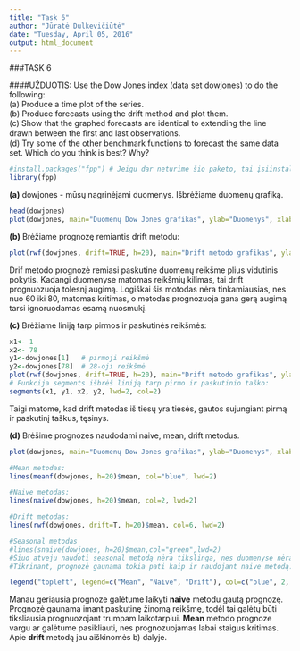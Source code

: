 ```yaml
---
title: "Task 6"
author: "Jūratė Dulkevičiūtė"
date: "Tuesday, April 05, 2016"
output: html_document
---
```


###TASK 6

####UŽDUOTIS:
  Use the Dow Jones index (data set dowjones) to do the following:   
(a) Produce a time plot of the series.  
(b) Produce forecasts using the drift method and plot them.  
(c) Show that the graphed forecasts are identical to extending the line drawn between the ﬁrst and last observations.   
(d) Try some of the other benchmark functions to forecast the same data set. Which do you think is best? Why?  

```r
#install.packages("fpp") # Jeigu dar neturime šio paketo, tai įsiinstaliuojame jį
library(fpp)
```

**(a)** dowjones - mūsų nagrinėjami duomenys. Išbrėžiame duomenų grafiką. 
```r
head(dowjones)
plot(dowjones, main="Duomenų Dow Jones grafikas", ylab="Duomenys", xlab="Laikas", col="darkgreen", lwd=2 )
```

**(b)** Brėžiame prognozę remiantis drift metodu:
```r
plot(rwf(dowjones, drift=TRUE, h=20), main="Drift metodo grafikas", ylab="Duomenys", xlab="Laikas", col="darkgreen", lwd=2)
```
Drif metodo prognozė remiasi paskutine duomenų reikšme plius vidutinis pokytis. Kadangi duomenyse matomas reikšmių kilimas, 
tai drift prognuozuoja tolesnį augimą. Logiškai šis motodas nėra tinkamiausias, nes nuo 60 iki 80, matomas kritimas,
o metodas prognozuoja gana gerą augimą tarsi ignoruodamas esamą nuosmukį. 

**(c)** Brėžiame liniją tarp pirmos ir paskutinės reikšmės:
```r
x1<- 1
x2<- 78
y1<-dowjones[1]   # pirmoji reikšmė 
y2<-dowjones[78]  # 28-oji reikšmė
plot(rwf(dowjones, drift=TRUE, h=20), main="Drift metodo grafikas", ylab="Duomenys", xlab="Laikas", col="darkgreen", lwd=2)
# Funkcija segments išbrėš liniją tarp pirmo ir paskutinio taško:
segments(x1, y1, x2, y2, lwd=2, col=2) 
```
Taigi matome, kad drift metodas iš tiesų yra tiesės, gautos sujungiant pirmą ir paskutinį taškus, tęsinys.

**(d)** Brėšime prognozes naudodami naive, mean, drift metodus.
```r
plot(dowjones, main="Duomenų Dow Jones grafikas", ylab="Duomenys", xlab="Laikas", col="darkgreen", lwd=2, xlim=c(0,100) )

#Mean metodas:
lines(meanf(dowjones, h=20)$mean, col="blue", lwd=2)

#Naive metodas:
lines(naive(dowjones, h=20)$mean, col=2, lwd=2)

#Drift metodas:
lines(rwf(dowjones, drift=T, h=20)$mean, col=6, lwd=2)

#Seasonal metodas
#lines(snaive(dowjones, h=20)$mean,col="green",lwd=2)
#Šiuo atveju naudoti seasonal metodą nėra tikslinga, nes duomenyse nėra jokio sezoniškumo.
#Tikrinant, prognozė gaunama tokia pati kaip ir naudojant naive metodą.

legend("topleft", legend=c("Mean", "Naive", "Drift"), col=c("blue", 2, 6), lwd=2)
```
Manau geriausia prognoze galėtume laikyti **naive** metodu gautą prognozę. Prognozė gaunama imant paskutinę žinomą reikšmę,
todėl tai galėtų būti tiksliausia prognuozojant trumpam laikotarpiui.
**Mean** metodo prognoze vargu ar galėtume pasikliauti, nes prognozuojamas labai staigus kritimas.
Apie **drift** metodą jau aiškinomės b) dalyje. 
